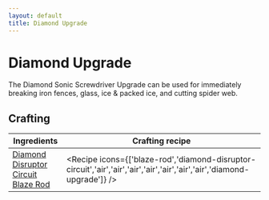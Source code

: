 ```yaml
---
layout: default
title: Diamond Upgrade
---
```



Diamond Upgrade
===================

The Diamond Sonic Screwdriver Upgrade can be used for immediately breaking iron fences, glass, ice & packed ice, and cutting spider web.

## Crafting

| Ingredients | Crafting recipe |
| ----------- | --------------- |
| [Diamond Disruptor Circuit](/recipes/sonic-circuits/diamond-disruptor-circuit)<br/>[Blaze Rod](https://minecraft.wiki/w/Blaze_Rod) | <Recipe icons={['blaze-rod','diamond-disruptor-circuit','air','air','air','air','air','air','air','diamond-upgrade']} /> |
